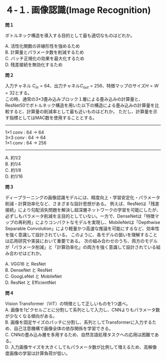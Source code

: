 # ４-１. 画像認識(Image Recognition)

**問１**

ボトルネック構造を導入する目的として最も適切なものはどれか。  

A. 活性化関数の非線形性を強めるため  
B. 計算量とパラメータ数を削減するため  
C. バッチ正規化の効果を最大化するため  
D. 残差接続を無効化するため  

**問２**

入力チャネル $C_{in}=64$、出力チャネル$C_{out}=256$、特徴マップのサイズ$H=W=32$とする。  
この時、通常の3×3畳み込みブロック１層による畳み込みの計算量と、ResNet50でボトルネック構造を用いた以下の構造による畳み込みの計算量を比較すると、計算量の削減率として最も近いものはどれか。
ただし、計算量を示す指標としてはMAC数を使用することとする。  

---

1×1 conv : 64 → 64  
3×3 conv : 64 → 64  
1×1 conv : 64 → 256  

---

A. 約1/2  
B. 約1/4  
C. 約1/8  
D. 約1/16  

**問３**

ディープラーニングの画像認識モデルには、精度向上・学習安定化・パラメータ削減・計算効率化など、さまざまな設計思想がある。
例えば、ResNetは「残差接続」により勾配消失問題を解決し超深層ネットワークの学習を可能にしたが、必ずしもパラメータ削減を主目的としていない。一方で、DenseNetは「特徴マップの再利用」によりコンパクトなモデルを実現し、MobileNetは「Depthwise Separable Convolution」により軽量かつ高速な推論を可能にするなど、効率性を強く意識して設計されている。
このように、各モデルの狙いを理解することは応用研究や実装において重要である。
次の組み合わせのうち、両方のモデルが「パラメータ削減」と「計算効率化」の両方を強く意識して設計されている組み合わせはどれか。

A. VGG16 と ResNet  
B. DenseNet と ResNet  
C. GoogLeNet と MobileNet  
D. ResNet と EfficientNet  

**問４**

Vision Transformer（ViT）の特徴として正しいものを1つ選べ。  
A. 画像を1ピクセルごとに分割して系列として入力し、CNNよりもパラメータ数が少なくなる傾向がある。  
B. 画像を固定サイズのパッチに分割し、系列としてTransformerに入力するため、自己注意機構で画像全体の依存関係を学習できる。  
C. CNNの畳み込み層を多用するため、自然言語処理タスクへの応用は困難である。  
D. 入力画像サイズを大きくしてもパラメータ数が比例して増えるため、高解像度画像の学習は計算負荷が低い。



